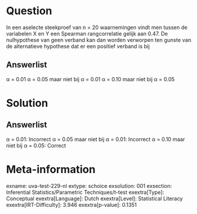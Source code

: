 Question
========

In een aselecte steekproef van n = 20 waarnemingen vindt men tussen de
variabelen X en Y een Spearman rangcorrelatie gelijk aan 0.47. De
nulhypothese van geen verband kan dan worden verworpen ten gunste van de
alternatieve hypothese dat er een positief verband is bij

Answerlist
----------

α = 0.01
α = 0.05 maar niet bij α = 0.01
α = 0.10 maar niet bij α = 0.05

Solution
========

Answerlist
----------

α = 0.01: Incorrect
α = 0.05 maar niet bij α = 0.01: Incorrect
α = 0.10 maar niet bij α = 0.05: Correct

Meta-information
================
exname: uva-test-229-nl
extype: schoice
exsolution: 001
exsection: Inferential Statistics/Parametric Techniques/t-test
exextra[Type]: Conceptual
exextra[Language]: Dutch
exextra[Level]: Statistical Literacy
exextra[IRT-Difficulty]: 3.946
exextra[p-value]: 0.1351
